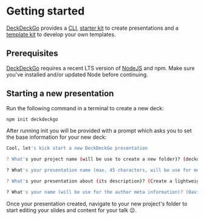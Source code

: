 
<Meta title="Introduction/Getting Started" />

# Getting started

[DeckDeckGo] provides a [CLI](https://github.com/deckgo/deckdeckgo/tree/master/cli), [starter kit](https://github.com/deckgo/starter) to create presentations and a [template kit](https://github.com/deckgo/template-kit) to develop your own templates.

## Prerequisites

[DeckDeckGo] requires a recent LTS version of [NodeJS](https://nodejs.org) and npm. Make sure you've installed and/or updated Node before continuing.

## Starting a new presentation

Run the following command in a terminal to create a new deck:

```bash
npm init deckdeckgo
```

After running init you will be provided with a prompt which asks you to set the base information for your new deck:

```bash
Cool, let's kick start a new DeckDeckGo presentation

? What's your project name (will be use to create a new folder)? (deckdeckgo)

? What's your presentation name (max. 45 characters, will be use for meta tags and manifest information)? (DeckDeckGo)

? What's your presentation about (its description)? (Create a lightweight presentation using Web Components 🚀)

? What's your name (will be use for the author meta information)? (David)
```

Once your presentation created, navigate to your new project's folder to start editing your slides and content for your talk 😉.

[deckdeckgo]: https://deckdeckgo.com
